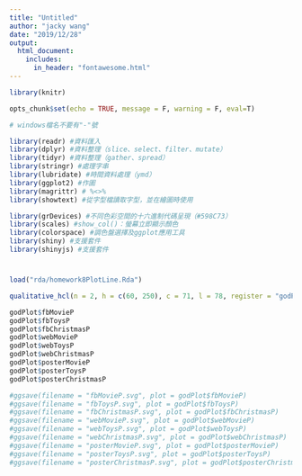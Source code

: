 ```yaml
---
title: "Untitled"
author: "jacky wang"
date: "2019/12/28"
output:
  html_document:
    includes:
      in_header: "fontawesome.html"
---
```


```r

library(knitr)

opts_chunk$set(echo = TRUE, message = F, warning = F, eval=T)

# windows檔名不要有"-"號

```

```r

library(readr) #資料匯入
library(dplyr) #資料整理（slice、select、filter、mutate）
library(tidyr) #資料整理（gather、spread）
library(stringr) #處理字串
library(lubridate) #時間資料處理（ymd）
library(ggplot2) #作圖
library(magrittr) # %<>%
library(showtext) #從字型檔讀取字型，並在繪圖時使用

library(grDevices) #不同色彩空間的十六進制代碼呈現（#598C73）
library(scales) #show_col()：螢幕立即顯示顏色
library(colorspace) #調色盤選擇及ggplot應用工具
library(shiny) #支援套件
library(shinyjs) #支援套件

```



# <i class="fas fa-ambulance"></i>

```r

load("rda/homework8PlotLine.Rda")

```

```r

qualitative_hcl(n = 2, h = c(60, 250), c = 71, l = 78, register = "godPalette_2Qua")

godPlot$fbMovieP
godPlot$fbToysP
godPlot$fbChristmasP
godPlot$webMovieP
godPlot$webToysP
godPlot$webChristmasP
godPlot$posterMovieP
godPlot$posterToysP
godPlot$posterChristmasP

#ggsave(filename = "fbMovieP.svg", plot = godPlot$fbMovieP)
#ggsave(filename = "fbToysP.svg", plot = godPlot$fbToysP)
#ggsave(filename = "fbChristmasP.svg", plot = godPlot$fbChristmasP)
#ggsave(filename = "webMovieP.svg", plot = godPlot$webMovieP)
#ggsave(filename = "webToysP.svg", plot = godPlot$webToysP)
#ggsave(filename = "webChristmasP.svg", plot = godPlot$webChristmasP)
#ggsave(filename = "posterMovieP.svg", plot = godPlot$posterMovieP)
#ggsave(filename = "posterToysP.svg", plot = godPlot$posterToysP)
#ggsave(filename = "posterChristmasP.svg", plot = godPlot$posterChristmasP)

```






